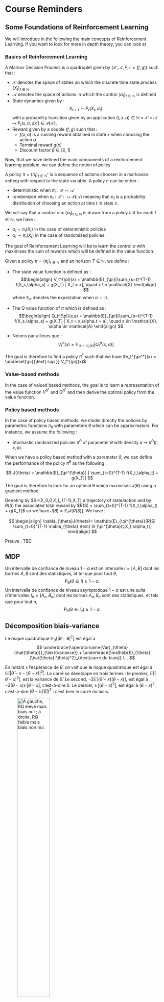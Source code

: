 # Course Reminders



## Some Foundations of Reinforcement Learning

We will introduce in the following the main concepts of Reinforcement Learning. If you want to look for more in depth theory, you can look at 

### Basics of Reinforcement Learning


:::{#def-MDP}

A Markov Decision Process is a quadruplet given by $(\mathcal{X},\mathcal{A},P,r=(f,g))$ such that :

- $\mathcal{X}$ denotes the space of states on which the discrete time state process $(X_t)_{t \in \mathbb{N}}$
- $\mathcal{A}$ denotes the space of actions in which the control $(\alpha_t)_{t \in \mathbb{N}}$ is defined 
- State dynamics given by :
$$X_{t+1} \sim P_t(X_t,\alpha_t)$$
with a probability transition given by an application $(t,x,a) \in \mathbb{N} \times \mathcal{X} \times \mathcal{A} \mapsto P_t(x,a,dx') \in \mathcal{P}(\mathcal{X})$.
- Reward given by a couple $(f,g)$ such that :
   - $f(x,a)$ is a running reward obtained in state $x$ when choosing the action $a$
   - Terminal reward $g(x)$ 
   - Discount factor $\beta \in [0,1]$
:::

Now, that we have defined the main components of a reinforcement learning problem, we can define the notion of policy 

:::{#def-Policy}

A policy $\pi=(\pi_t)_{t \in \mathbb{N}^{*}}$ is a sequence of actions choosen in a markovian setting with respect to the state variable. A policy $\pi$ can be either :

- deterministic when $\pi_t : \mathcal{X} \mapsto \mathcal{A}$
- randomized when $\pi_t : \mathcal{X} : \mapsto \mathcal{P}(\mathcal{A})$ meaning that $\pi_t$ is a probability distribution of choosing an action at time $t$ in state $x$.
 
We will say that a control $\alpha = (\alpha_t)_{t \in \mathbb{N}}$ is drawn from a policy $\pi$ if for each $t \in \mathbb{N}$, we have :

- $\alpha_t =\pi_t(X_t)$ in the case of deterministic policies
- $\alpha_t \sim \pi_t(X_t)$ in the case of randomized policies.
:::
The goal of Reinforcement Learning will be to learn the control $\alpha$ with maximises the sum of rewards which will be defined in the value function.

:::{#def-valuefunction}

Given a policy $\pi=(\pi_t)_{t \in \mathbb{N}}$ and an horizon $T \in \mathbb{N}$, we define :

- The state value function is defined as : 
$$\begin{align}
V_t^{\pi}(x) = \mathbb{E}_{\pi}[\sum_{s=t}^{T-1} f(X_s,\alpha_s) + g(X_T) | X_t = x], \quad x \in \mathcal{X} 
\end{align}
$$
where $\mathbb{E}_{\pi}$ denotes the expectation when $\alpha \sim \pi$.

- The Q value function of $\pi$ which is defined as :
$$\begin{align}
Q_t^{\pi}(x,a) = \mathbb{E}_{\pi}[\sum_{s=t}^{T-1} f(X_s,\alpha_s) + g(X_T) | X_t = x,\alpha_t = a], \quad x \in \mathcal{X}, \alpha \in \mathcal{A}
\end{align}
$$


- Notons par ailleurs que :
$$
V_t^{\pi}(x) = \mathbb{E}_{a \sim \pi_t(x)} [Q_t^{\pi}(x,a)]
$$
:::

The goal is therefore to find a policy $\pi^{*}$ such that we have $V_t^{\pi^*}(x) = \underset{\pi}{\text{ sup }} V_t^{\pi}(x)$


### Value-based methods

In the case of valued based methods, the goal is to learn a representation of the value function $V^{\pi^*}$ and $Q^{\pi^*}$ and then derive the optimal policy from the value function.

### Policy based methods

In the case of policy based methods, we model directly the policies by parametric functions $\pi_{\theta}$ with parameters $\theta$ which can be approximators. For instance, we assume the following :

- Stochastic randomized policies $\pi^{\theta}$ of parameter $\theta$ with density $a \mapsto \pi^{\theta}(t,x,a)$


:::{#def-PolicyFunction}

When we have a policy based method with a parameter $\theta$, we can define the performance of the policy $\pi^{\theta}$ as the following :

$$
J(\theta) = \mathbb{E}_{\pi^{\theta}} [ \sum_{t=0}^{T-1} f(X_t,\alpha_t) + g(X_T)]
$$
The goal is therefore to look for an optimal $\theta$ which maximises $J(\theta)$ using a gradient method.
:::

:::{#thm:GradientRepresentation}

Denoting by $S=(X_0,\alpha_0,X_1,\ldots,\alpha_{T-1},X_T) a trajectory of state/action and by $R(S)$ the associated total reward by $R(S) = \sum_{t=0}^{T-1} f(X_t,\alpha_t) + g(X_T)$ so we have $J(\theta) = \mathbb{E}_{\pi^{\theta}}[R(S)]$. We have :

$$
\begin{align}
\nabla_{\theta}J(\theta)= \mathbb{E}_{\pi^{\theta}}[R(S) \sum_{t=0}^{T-1} \nabla_{\theta} \text{ ln }\pi^{\theta}(t,X_t,\alpha_t)]
\end{align}
$$
:::

Preuve : TBD


## MDP

:::{#def-Test}
Un intervalle de confiance de niveau $1-\alpha$ est un intervalle $I = [A,B]$ dont les bornes $A,B$ sont des statistiques, et tel que pour tout $\theta$, 
$$P_\theta(\theta \in I) \geqslant 1 - \alpha.$$
Un intervalle de confiance de niveau asymptotique $1-\alpha$ est une *suite* d'intervalles $I_n = [A_n,B_n]$ dont les bornes $A_n,B_n$ sont des statistiques, et tels que pour tout $n$,
$$ P_\theta(\theta \in I_n) \geqslant 1 - \alpha.$$
:::


:::{#thm-biaisvar}



## Décomposition biais-variance
Le risque quadratique $\mathbb{E}_{\theta} [|\hat{\theta}-\theta|^2]$ est égal à 
$$
\underbrace{\operatorname{Var}_{\theta} (\hat{\theta})}_{\text{variance}} +
\underbrace{\mathbb{E}_{\theta}[\hat{\theta}-\theta]^2}_{\text{carré du biais}} \, .
$$
:::


:::{.proof}
En notant $x$ l'espérance de $\hat{\theta}$, on voit que le risque quadratique est égal à $\mathbb{E}[|\hat{\theta} - x - (\theta - x)|^2]$. Le carré se développe en trois termes : le premier, $\mathbb{E}[|\hat{\theta} - x|^2]$, est la variance de $\hat{\theta}$. Le second, $-2\mathbb{E}[(\hat{\theta} - x)(\theta - x)]$, est égal à $-2(\theta - x)\mathbb{E}[\hat{\theta} - x]$, c'est-à-dire 0. Le dernier, $\mathbb{E}[(\theta - x)^2]$, est égal à $(\theta - x)^2$, c'est-à-dire $(\theta - \mathbb{E}[\hat{\theta}])^2$ : c'est bien le carré du biais. 
:::


![À gauche, RQ élevé mais biais nul ; à droite, RQ faible mais biais non nul. ](/images/cover.png){width=50%}

:::{#exm-testadeq}

On peut se demander si, dans la langue courante, les 21 lettres de l'alphabet ont à peu près la même probabilité d'apparaître comme première lettre d'un mot. Cela revient à tester si , hypothèse qui est évidemment fausse, il suffit de regarder l'épaisseur des 26 sections du dictionnaire pour s'en rendre compte. 

Qu'en est-il des 9 chiffres ? On peut vouloir tester si, dans n'importe quel document (journal, site internet, article scientifique), ces 9 chiffres apparaissent à peu près uniformément en tant que premier chiffre d'un nombre. Cela reviendrait à tester. 

Ce n'est pas le cas et cette hypothèse est très fréquemment réfutée : le premier chiffre significatif d'un nombre est bien plus souvent 1 ($\approx 30\%$ des cas) que $9$ ($\approx 5\%$ cas). Ce phénomène s'appelle [*loi de Benford*](https://fr.wikipedia.org/wiki/Loi_de_Benford). 

:::

### Value-based methods

### Policy-based methods


### TBD 


### 



## Reinforcement Learning in Continous Time


### Problem Formulation



### Policy gradient methods in continous time

In the policy gradient method, we will consider parametric family of randomized policies admitting a density writh respect to $\nu$ on A given  by :

$$
\pi_{\theta}(t,x,da) = p(t,x,a) \nu(da)
$$
Therefore, the perforamnce value function which is also called critic with entropy regularizer is given by :

$$
\begin{align}
V^{\pi_{\theta}}(t,x) = \mathbb{E}_{\pi^{\theta}} [ \int_{t}^{T} f(X_s,\alpha_s) - \lambda log (\pi_{\theta})(s,X_s,\alpha_s) + g(X_T) | X_t= x]
$$
and 
$$
J(\theta) = \mathbb{E}[V^{\pi_{\theta}}(0,X_0)]
$$

#### Policy Gradient Representation

Let's dive into policy gradient representation now.


#### Actor critic algorithms

Let's dive into Actor critic algorithms

### Q-learning and approximations in continous time

#### TBD


#### TBD 


## To Go Further

If you are interested in such topics, you can have a look at the following papers as this is a current research topic.


